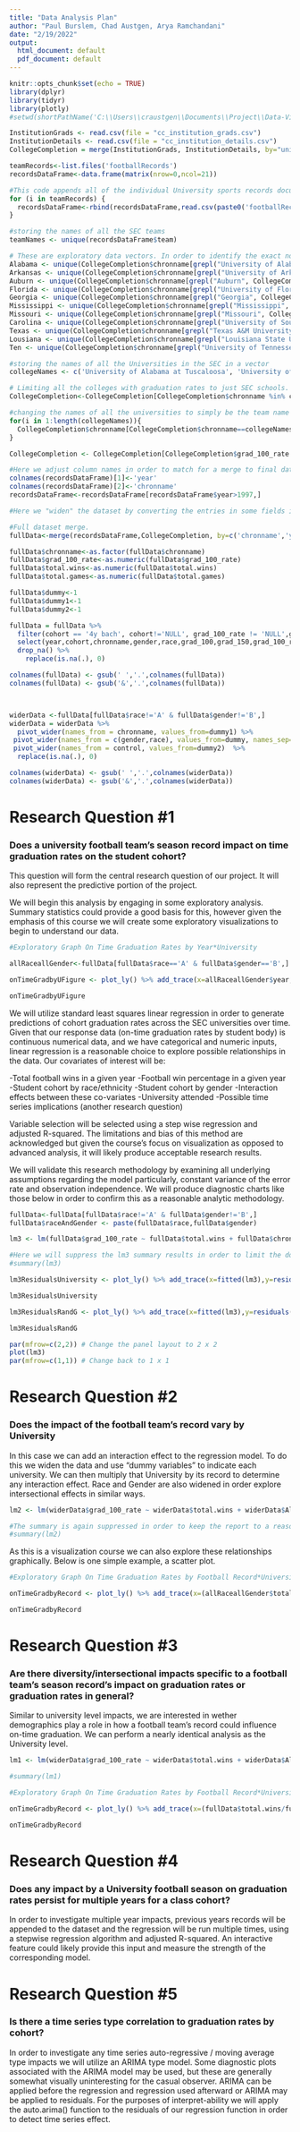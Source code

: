 ```yaml
---
title: "Data Analysis Plan"
author: "Paul Burslem, Chad Austgen, Arya Ramchandani"
date: "2/19/2022"
output:
  html_document: default
  pdf_document: default
---
```



```r
knitr::opts_chunk$set(echo = TRUE)
library(dplyr)
library(tidyr)
library(plotly)
#setwd(shortPathName('C:\\Users\\craustgen\\Documents\\Project\\Data-Visualization'))
```

  
```r
InstitutionGrads <- read.csv(file = "cc_institution_grads.csv")
InstitutionDetails <- read.csv(file = "cc_institution_details.csv")
CollegeCompletion = merge(InstitutionGrads, InstitutionDetails, by="unitid")
```

```r
teamRecords<-list.files('footballRecords')
recordsDataFrame<-data.frame(matrix(nrow=0,ncol=21))

#This code appends all of the individual University sports records documents into a single dataframe.
for (i in teamRecords) {
  recordsDataFrame<-rbind(recordsDataFrame,read.csv(paste0('footballRecords/',i)))
}
```


```r
#storing the names of all the SEC teams
teamNames <- unique(recordsDataFrame$team)

# These are exploratory data vectors. In order to identify the exact nomenclature for each university, any university with a similar name is identified. The renaming will come in the next step.
Alabama <- unique(CollegeCompletion$chronname[grepl("University of Alabama", CollegeCompletion$chronname)])
Arkansas <- unique(CollegeCompletion$chronname[grepl("University of Arkansas", CollegeCompletion$chronname)])
Auburn <- unique(CollegeCompletion$chronname[grepl("Auburn", CollegeCompletion$chronname)])
Florida <- unique(CollegeCompletion$chronname[grepl("University of Florida", CollegeCompletion$chronname)])
Georgia <- unique(CollegeCompletion$chronname[grepl("Georgia", CollegeCompletion$chronname)])
Mississippi <- unique(CollegeCompletion$chronname[grepl("Mississippi", CollegeCompletion$chronname)])
Missouri <- unique(CollegeCompletion$chronname[grepl("Missouri", CollegeCompletion$chronname)])
Carolina <- unique(CollegeCompletion$chronname[grepl("University of South Carolina", CollegeCompletion$chronname)])
Texas <- unique(CollegeCompletion$chronname[grepl("Texas A&M University", CollegeCompletion$chronname)])
Lousiana <- unique(CollegeCompletion$chronname[grepl("Louisiana State University", CollegeCompletion$chronname)])
Ten <- unique(CollegeCompletion$chronname[grepl("University of Tennessee", CollegeCompletion$chronname)])
```


```r
#storing the names of all the Universities in the SEC in a vector
collegeNames <- c('University of Alabama at Tuscaloosa', 'University of Arkansas at Fayetteville', 'Auburn University', 'University of Florida','University of Georgia', 'University of Kentucky', 'Louisiana State University at Baton Rouge', 'Mississippi State University', 'University of Missouri at Columbia', 'University of Mississippi', 'University of South Carolina at Columbia', 'Texas A&M University at College Station', 'University of Tennessee at Knoxville', 'Vanderbilt University')
```

```r
# Limiting all the colleges with graduation rates to just SEC schools.
CollegeCompletion<-CollegeCompletion[CollegeCompletion$chronname %in% collegeNames,]

#changing the names of all the universities to simply be the team name for easier merging.
for(i in 1:length(collegeNames)){
  CollegeCompletion$chronname[CollegeCompletion$chronname==collegeNames[i]] <- teamNames[i] 
}

CollegeCompletion <- CollegeCompletion[CollegeCompletion$grad_100_rate!='NULL',]

#Here we adjust column names in order to match for a merge to final dataset.
colnames(recordsDataFrame)[1]<-'year'
colnames(recordsDataFrame)[2]<-'chronname'
recordsDataFrame<-recordsDataFrame[recordsDataFrame$year>1997,]

#Here we "widen" the dataset by converting the entries in some fields into their own factors. This will create a dataset where there is a single entry for each university in each year.

#Full dataset merge.
fullData<-merge(recordsDataFrame,CollegeCompletion, by=c('chronname','year'))

fullData$chronname<-as.factor(fullData$chronname)
fullData$grad_100_rate<-as.numeric(fullData$grad_100_rate)
fullData$total.wins<-as.numeric(fullData$total.wins)
fullData$total.games<-as.numeric(fullData$total.games)

fullData$dummy<-1
fullData$dummy1<-1
fullData$dummy2<-1

fullData = fullData %>% 
  filter(cohort == '4y bach', cohort!='NULL', grad_100_rate != 'NULL',grad_100_rate!=0) %>%
  select(year,cohort,chronname,gender,race,grad_100,grad_150,grad_100_rate,grad_150_rate,control,basic,flagship,long_x,lat_y,pell_value,pell_percentile,retain_value,retain_percentile,ft_fac_value,ft_fac_percentile,dummy,dummy1,dummy2,total.games,total.wins,total.losses) %>% 
  drop_na() %>%
    replace(is.na(.), 0)

colnames(fullData) <- gsub(' ','.',colnames(fullData))
colnames(fullData) <- gsub('&','.',colnames(fullData))



widerData <-fullData[fullData$race!='A' & fullData$gender!='B',]
widerData = widerData %>%
  pivot_wider(names_from = chronname, values_from=dummy1) %>%
 pivot_wider(names_from = c(gender,race), values_from=dummy, names_sep='.') %>% 
 pivot_wider(names_from = control, values_from=dummy2)  %>%
  replace(is.na(.), 0)

colnames(widerData) <- gsub(' ','.',colnames(widerData))
colnames(widerData) <- gsub('&','.',colnames(widerData))
```

# Research Question #1

### Does a university football team's season record impact on time graduation rates on the student cohort?

This question will form the central research question of our project. It will also represent the predictive portion of the project. 

We will begin this analysis by engaging in some exploratory analysis. Summary statistics could provide a good basis for this, however given the emphasis of this course we will create some exploratory visualizations to begin to understand our data.

```r


#Exploratory Graph On Time Graduation Rates by Year*University

allRaceallGender<-fullData[fullData$race=='A' & fullData$gender=='B',]

onTimeGradbyUFigure <- plot_ly() %>% add_trace(x=allRaceallGender$year,y=allRaceallGender$grad_100_rate,type='scatter',color=allRaceallGender$chronname,mode='lines') %>% layout(title="On-time Graduation Rates by Year and University")

onTimeGradbyUFigure
```

We will utilize standard least squares linear regression in order to generate predictions of cohort graduation rates across the SEC universities over time. Given that our response data (on-time graduation rates by student body) is continuous numerical data, and we have categorical and numeric inputs, linear regression is a reasonable choice to explore possible relationships in the data. Our covariates of interest will be:

-Total football wins in a given year
-Football win percentage in a given year
-Student cohort by race/ethnicity
-Student cohort by gender
-Interaction effects between these co-variates
-University attended
-Possible time series implications (another research question)

Variable selection will be selected using a step wise regression and adjusted R-squared. The limitations and bias of this method are acknowledged but given the course's focus on visualization as opposed to advanced analysis, it will likely produce acceptable research results.

We will validate this research methodology by examining all underlying assumptions regarding the model particularly, constant variance of the error rate and observation independence. We will produce diagnostic charts like those below in order to confirm this as a reasonable analytic methodology. 

```r
fullData<-fullData[fullData$race!='A' & fullData$gender!='B',]
fullData$raceAndGender <- paste(fullData$race,fullData$gender)

lm3 <- lm(fullData$grad_100_rate ~ fullData$total.wins + fullData$chronname + fullData$raceAndGender)

#Here we will suppress the lm3 summary results in order to limit the document size.
#summary(lm3)

lm3ResidualsUniversity <- plot_ly() %>% add_trace(x=fitted(lm3),y=residuals(lm3),type='scatter',mode='markers', color=fullData$chronname) %>% layout(title="Model Residuals by University")

lm3ResidualsUniversity

lm3ResidualsRandG <- plot_ly() %>% add_trace(x=fitted(lm3),y=residuals(lm3),type='scatter',mode='markers', color=fullData$raceAndGender) %>% layout(title="Model Residuals by Race and Gender")

lm3ResidualsRandG

par(mfrow=c(2,2)) # Change the panel layout to 2 x 2
plot(lm3)
par(mfrow=c(1,1)) # Change back to 1 x 1

```

# Research Question #2

### Does the impact of the football team's record vary by University

In this case we can add an interaction effect to the regression model. To do this we widen the data and use "dummy variables" to indicate each university. We can then multiply that University by its record to determine any interaction effect. Race and Gender are also widened in order explore intersectional effects in similar ways.

```r
lm2 <- lm(widerData$grad_100_rate ~ widerData$total.wins + widerData$Alabama + widerData$Arkansas + widerData$Auburn + widerData$Florida + widerData$Georgia + widerData$Kentucky  + widerData$LSU + widerData$Mississippi.State + widerData$Missouri + widerData$Ole.Miss + widerData$South.Carolina + widerData$Tennessee + widerData$Texas.A.M + widerData$Vanderbilt + widerData$M.H + widerData$F.H + widerData$F.X + widerData$F.Ai + widerData$F.B +  widerData$F.W +  widerData$M.B + widerData$M.W +  widerData$M.X + widerData$M.Ai)

#The summary is again suppressed in order to keep the report to a reasonable length.
#summary(lm2)
```

As this is a visualization course we can also explore these relationships graphically. Below is one simple example, a scatter plot.

```r

#Exploratory Graph On Time Graduation Rates by Football Record*University

onTimeGradbyRecord <- plot_ly() %>% add_trace(x=(allRaceallGender$total.wins/allRaceallGender$total.games),y=allRaceallGender$grad_100_rate,type='scatter',color=allRaceallGender$chronname,mode='markers') %>% layout(title="On-time Graduation Rates by Football Record and University")

onTimeGradbyRecord
```

# Research Question #3

### Are there diversity/intersectional impacts specific to a football team's season record's impact on graduation rates or graduation rates in general?

Similar to university level impacts, we are interested in wether demographics play a role in how a football team's record could influence on-time graduation. We can perform a nearly identical analysis as the University level.

```r

lm1 <- lm(widerData$grad_100_rate ~ widerData$total.wins + widerData$Alabama + widerData$Arkansas + widerData$Auburn + widerData$Florida + widerData$Georgia + widerData$Kentucky  + widerData$LSU + widerData$Mississippi.State + widerData$Missouri + widerData$Ole.Miss + widerData$South.Carolina + widerData$Tennessee + widerData$Texas.A.M + widerData$Vanderbilt + widerData$M.H + widerData$F.H + widerData$F.X + widerData$F.Ai + widerData$F.B +  widerData$F.W +  widerData$M.B + widerData$M.W +  widerData$M.X + widerData$M.Ai + (widerData$total.wins * (widerData$M.H + widerData$F.H +  widerData$F.X + widerData$F.Ai +  widerData$F.B + widerData$F.W +  + widerData$M.B + widerData$M.W  + widerData$M.X + widerData$M.Ai)))

#summary(lm1)

#Exploratory Graph On Time Graduation Rates by Football Record*University

onTimeGradbyRecord <- plot_ly() %>% add_trace(x=(fullData$total.wins/fullData$total.games),y=fullData$grad_100_rate,type='scatter',color=fullData$raceAndGender,mode='markers') %>% layout(title="On-time Graduation Rates by Football Record and Demographics")

onTimeGradbyRecord
```

# Research Question #4

### Does any impact by a University football season on graduation rates persist for multiple years for a class cohort?

In order to investigate multiple year impacts, previous years records will be appended to the dataset and the regression will be run multiple times, using a stepwise regression algorithm and adjusted R-squared. An interactive feature could likely provide this input and measure the strength of the corresponding model.

# Research Question #5

### Is there a time series type correlation to graduation rates by cohort?

In order to investigate any time series auto-regressive / moving average type impacts we will utilize an ARIMA type model. Some diagnostic plots associated with the ARIMA model may be used, but these are generally somewhat visually uninteresting for the casual observer. ARIMA can be applied before the regression and regression used afterward or ARIMA may be applied to residuals. For the purposes of interpret-ability we will apply the auto.arima() function to the residuals of our regression function in order to detect time series effect. 




